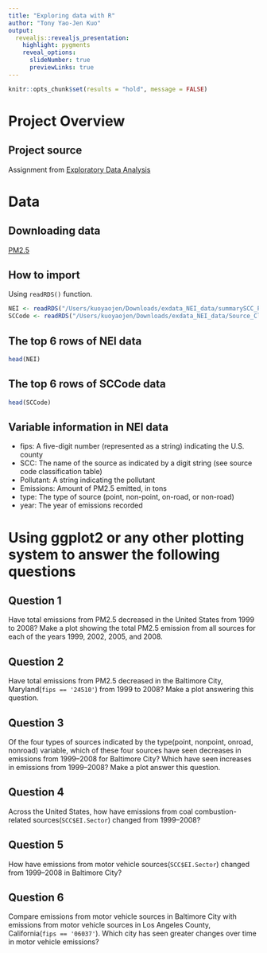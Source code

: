 ```yaml
---
title: "Exploring data with R"
author: "Tony Yao-Jen Kuo"
output:
  revealjs::revealjs_presentation:
    highlight: pygments
    reveal_options:
      slideNumber: true
      previewLinks: true
---
```


```r
knitr::opts_chunk$set(results = "hold", message = FALSE)
```

# Project Overview

## Project source

Assignment from [Exploratory Data Analysis](https://www.coursera.org/learn/exploratory-data-analysis)

# Data

## Downloading data

[PM2.5](https://storage.googleapis.com/jhu_coursera_data/exdata_NEI_data.zip)

## How to import

Using `readRDS()` function.

```r
NEI <- readRDS("/Users/kuoyaojen/Downloads/exdata_NEI_data/summarySCC_PM25.rds")
SCCode <- readRDS("/Users/kuoyaojen/Downloads/exdata_NEI_data/Source_Classification_Code.rds")
```

## The top 6 rows of NEI data

```r
head(NEI)
```

## The top 6 rows of SCCode data

```r
head(SCCode)
```

## Variable information in NEI data

- fips: A five-digit number (represented as a string) indicating the U.S. county
- SCC: The name of the source as indicated by a digit string (see source code classification table)
- Pollutant: A string indicating the pollutant
- Emissions: Amount of PM2.5 emitted, in tons
- type: The type of source (point, non-point, on-road, or non-road)
- year: The year of emissions recorded

# Using ggplot2 or any other plotting system to answer the following questions

## Question 1

Have total emissions from PM2.5 decreased in the United States from 1999 to 2008? Make a plot showing the total PM2.5 emission from all sources for each of the years 1999, 2002, 2005, and 2008.

## Question 2

Have total emissions from PM2.5 decreased in the Baltimore City, Maryland(`fips == '24510'`) from 1999 to 2008? Make a plot answering this question.

## Question 3

Of the four types of sources indicated by the type(point, nonpoint, onroad, nonroad) variable, which of these four sources have seen decreases in emissions from 1999–2008 for Baltimore City? Which have seen increases in emissions from 1999–2008? Make a plot answer this question.

## Question 4

Across the United States, how have emissions from coal combustion-related sources(`SCC$EI.Sector`) changed from 1999–2008?

## Question 5

How have emissions from motor vehicle sources(`SCC$EI.Sector`) changed from 1999–2008 in Baltimore City?

## Question 6

Compare emissions from motor vehicle sources in Baltimore City with emissions from motor vehicle sources in Los Angeles County, California(`fips == '06037'`). Which city has seen greater changes over time in motor vehicle emissions?